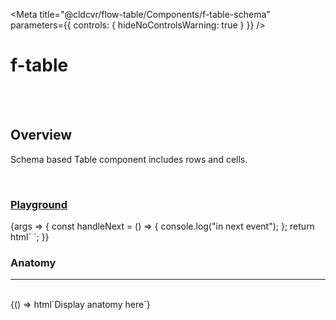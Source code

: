 
<Meta
	title="@cldcvr/flow-table/Components/f-table-schema"
	parameters={{
		controls: { hideNoControlsWarning: true }
	}}
/>

# f-table

<br />
<br />

## Overview

<f-divider></f-divider>

Schema based Table component includes rows and cells.

<br />

### [Playground](/story/components-f-table--playground)

<Canvas>
	<Story name="Playground">
		{args => {
			const handleNext = () => {
				console.log("in next event");
			};
			return html`
				<f-table-schema
					@next=${handleNext}
					sticky-header
					variant="underlined"
					rows-per-page="20"
					.data=${getFakeUsers()}
				>
				</f-table-schema>
			`;
		}}
	</Story>
</Canvas>

<br />

### Anatomy

<hr />

<br />

<Story name="Anatomy">
	{() => html`<f-div align="middle-center" padding="large">Display anatomy here</f-div>`}
</Story>
